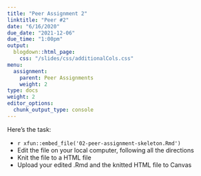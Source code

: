 ```yaml
---
title: "Peer Assignment 2"
linktitle: "Peer #2"
date: "6/16/2020"
due_date: "2021-12-06"
due_time: "1:00pm"
output:
  blogdown::html_page:
    css: "/slides/css/additionalCols.css"
menu:
  assignment:
    parent: Peer Assignments
    weight: 2
type: docs
weight: 2
editor_options: 
  chunk_output_type: console
---
```


:::list
Here's the task:

- <i class="fas fa-file"></i> `r xfun::embed_file('02-peer-assignment-skeleton.Rmd')`
- Edit the file on your local computer, following all the directions
- Knit the file to a HTML file
- Upload your edited .Rmd and the knitted HTML file to Canvas
:::
